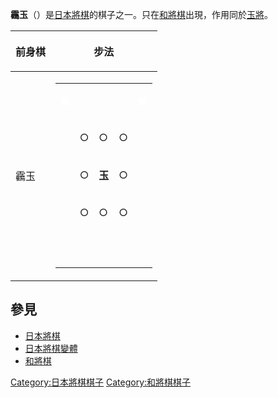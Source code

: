 {{japanese|japanese=靏玉|kana=かくぎょく|romaji=Kakugyoku}}

'''靏玉'''（{{lang|ja|かくぎょく}}）是[[日本將棋|日本將棋]]的棋子之一。只在[[和將棋|和將棋]]出現，作用同於[[玉將|玉將]]。

{| border="1" cellspacing="0" cellpadding="3"
|- bgcolor="#dddddd"
!前身棋
! colspan="2"|步法
|-
|靏玉||
{|style= border="1" cellspacing="0" cellpadding="3"
|-
|<font color="white">■</font>|| || || ||<font color="white">■</font>
|-
| ||○||○||○|| 
|-
| ||○||'''玉'''||○|| 
|-
| ||○||○||○|| 
|-
| || || || || 
|}
|可循八方走一格。
|}

==參見==
*[[日本將棋|日本將棋]]
*[[日本將棋變體|日本將棋變體]]
*[[和將棋|和將棋]]

[[Category:日本將棋棋子|Category:日本將棋棋子]]
[[Category:和將棋棋子|Category:和將棋棋子]]